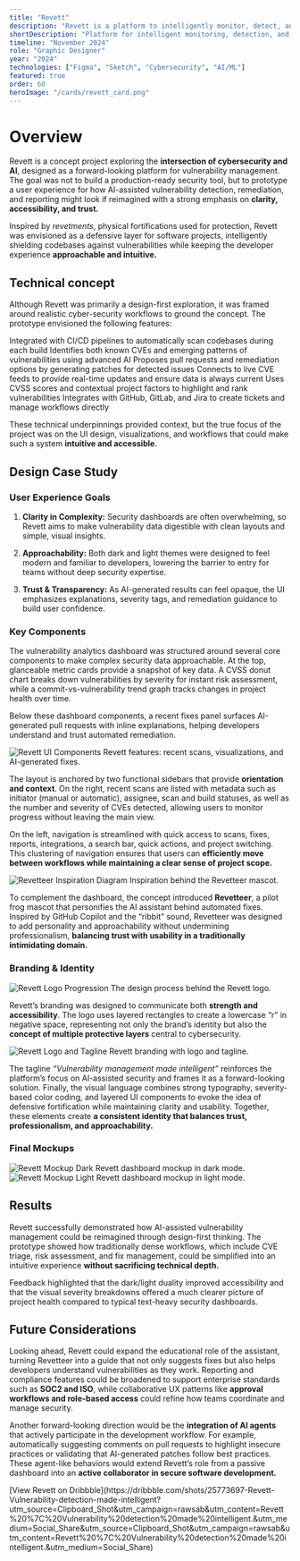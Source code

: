 ```yaml
---
title: "Revett"
description: "Revett is a platform to intelligently monitor, detect, and resolve exploitable vulnerabilities and exposures within a codebase with the help of automated cybersecurity analysis techniques and cutting-edge artificial intelligence."
shortDescription: "Platform for intelligent monitoring, detection, and resolution of codebase vulnerabilities using artificial intelligence."
timeline: "November 2024"
role: "Graphic Designer"
year: "2024"
technologies: ["Figma", "Sketch", "Cybersecurity", "AI/ML"]
featured: true
order: 60
heroImage: "/cards/revett_card.png"
---
```


# Overview

Revett is a concept project exploring the **intersection of cybersecurity and AI**, designed as a forward-looking platform for vulnerability management. The goal was not to build a production-ready security tool, but to prototype a user experience for how AI-assisted vulnerability detection, remediation, and reporting might look if reimagined with a strong emphasis on **clarity, accessibility, and trust.**

Inspired by _revetments_, physical fortifications used for protection, Revett was envisioned as a defensive layer for software projects, intelligently shielding codebases against vulnerabilities while keeping the developer experience **approachable and intuitive.**


## Technical concept

Although Revett was primarily a design-first exploration, it was framed around realistic cyber-security workflows to ground the concept. The prototype envisioned the following features:

<FeatureGrid>
  <FeatureCard icon="RefreshCcw" title="Continuous Code Scanning">
    Integrated with CI/CD pipelines to automatically scan codebases during each build
  </FeatureCard>
  <FeatureCard icon="Brain" title="AI-Powered Detection">
    Identifies both known CVEs and emerging patterns of vulnerabilities using advanced AI
  </FeatureCard>
  <FeatureCard icon="Wrench" title="Automated Fix Generation">
    Proposes pull requests and remediation options by generating patches for detected issues
  </FeatureCard>
  <FeatureCard icon="Database" title="CVE Database Integration">
    Connects to live CVE feeds to provide real-time updates and ensure data is always current
  </FeatureCard>
  <FeatureCard icon="AlertTriangle" title="Risk Assessment & Prioritization">
    Uses CVSS scores and contextual project factors to highlight and rank vulnerabilities
  </FeatureCard>
  <FeatureCard icon="GitBranch" title="Seamless DevOps Integration">
    Integrates with GitHub, GitLab, and Jira to create tickets and manage workflows directly
  </FeatureCard>
</FeatureGrid>

These technical underpinnings provided context, but the true focus of the project was on the UI design, visualizations, and workflows that could make such a system **intuitive and accessible.**

## Design Case Study

### User Experience Goals

1. **Clarity in Complexity:** Security dashboards are often overwhelming, so Revett aims to make vulnerability data digestible with clean layouts and simple, visual insights.

2. **Approachability:** Both dark and light themes were designed to feel modern and familiar to developers, lowering the barrier to entry for teams without deep security expertise.

3. **Trust & Transparency:** As AI-generated results can feel opaque, the UI emphasizes explanations, severity tags, and remediation guidance to build user confidence.

### Key Components

The vulnerability analytics dashboard was structured around several core components to make complex security data approachable. At the top, glanceable metric cards provide a snapshot of key data. A CVSS donut chart breaks down vulnerabilities by severity for instant risk assessment, while a commit-vs-vulnerability trend graph tracks changes in project health over time. 

Below these dashboard components, a recent fixes panel surfaces AI-generated pull requests with inline explanations, helping developers understand and trust automated remediation.


<div className="my-8">
  <img 
    src="/case-studies/revett/RevettComponents.png" 
    alt="Revett UI Components"
    className="w-full mb-6"
    draggable="false"
  />
  <span className="text-center text-sm text-[var(--foreground)]/50">
    Revett features: recent scans, visualizations, and AI-generated fixes.
  </span>
</div>


The layout is anchored by two functional sidebars that provide **orientation and context**. On the right, recent scans are listed with metadata such as initiator (manual or automatic), assignee, scan and build statuses, as well as the number and severity of CVEs detected, allowing users to monitor progress without leaving the main view. 

On the left, navigation is streamlined with quick access to scans, fixes, reports, integrations, a search bar, quick actions, and project switching. This clustering of navigation ensures that users can **efficiently move between workflows while maintaining a clear sense of project scope.**

<div className="my-8">
  <img 
    src="/case-studies/revett/RevetteerDiagram.png" 
    alt="Revetteer Inspiration Diagram"
    className="w-full mb-6"
    draggable="false"
  />
  <span className="text-center text-sm text-[var(--foreground)]/50">
    Inspiration behind the Revetteer mascot.
  </span>
</div>

To complement the dashboard, the concept introduced **Revetteer**, a pilot frog mascot that personifies the AI assistant behind automated fixes. Inspired by GitHub Copilot and the “ribbit” sound, Revetteer was designed to add personality and approachability without undermining professionalism, **balancing trust with usability in a traditionally intimidating domain.**

### Branding & Identity

<div className="my-8">
  <img 
    src="/case-studies/revett/RevettLogos.png" 
    alt="Revett Logo Progression"
    className="w-full mb-6"
    draggable="false"
  />
  <span className="text-center text-sm text-[var(--foreground)]/50">
    The design process behind the Revett logo.
  </span>
</div>

Revett’s branding was designed to communicate both **strength and accessibility**. The logo uses layered rectangles to create a lowercase “r” in negative space, representing not only the brand’s identity but also the **concept of multiple protective layers** central to cybersecurity. 

<div className="my-8">
  <img 
    src="/case-studies/revett/RevettTagline.png" 
    alt="Revett Logo and Tagline"
    className="w-full mb-6 rounded-lg"
    draggable="false"
  />
  <span className="text-center text-sm text-[var(--foreground)]/50">
    Revett branding with logo and tagline.
  </span>
</div>

The tagline _“Vulnerability management made intelligent”_ reinforces the platform’s focus on AI-assisted security and frames it as a forward-looking solution. Finally, the visual language combines strong typography, severity-based color coding, and layered UI components to evoke the idea of defensive fortification while maintaining clarity and usability. Together, these elements create **a consistent identity that balances trust, professionalism, and approachability.**

### Final Mockups

<div className="my-8">
  <img 
    src="/case-studies/revett/MockupDark.png" 
    alt="Revett Mockup Dark"
    className="w-full mb-6 rounded-lg"
    draggable="false"
  />
  <span className="text-center text-sm text-[var(--foreground)]/50">
    Revett dashboard mockup in dark mode.
  </span>
</div>

<div className="my-8">
  <img 
    src="/case-studies/revett/MockupLight.png" 
    alt="Revett Mockup Light"
    className="w-full mb-6 rounded-lg"
    draggable="false"
  />
  <span className="text-center text-sm text-[var(--foreground)]/50">
    Revett dashboard mockup in light mode.
  </span>
</div>

## Results

Revett successfully demonstrated how AI-assisted vulnerability management could be reimagined through design-first thinking. The prototype showed how traditionally dense workflows, which include CVE triage, risk assessment, and fix management, could be simplified into an intuitive experience **without sacrificing technical depth.**

Feedback highlighted that the dark/light duality improved accessibility and that the visual severity breakdowns offered a much clearer picture of project health compared to typical text-heavy security dashboards.

## Future Considerations

Looking ahead, Revett could expand the educational role of the assistant, turning Revetteer into a guide that not only suggests fixes but also helps developers understand vulnerabilities as they work. Reporting and compliance features could be broadened to support enterprise standards such as **SOC2 and ISO**, while collaborative UX patterns like **approval workflows and role-based access** could refine how teams coordinate and manage security. 

Another forward-looking direction would be the **integration of AI agents** that actively participate in the development workflow. For example, automatically suggesting comments on pull requests to highlight insecure practices or validating that AI-generated patches follow best practices. These agent-like behaviors would extend Revett’s role from a passive dashboard into an **active collaborator in secure software development.**

<div className="mt-8">
  <span className="text-center text-md text-[var(--foreground)]/50">
    [View Revett on Dribbble](https://dribbble.com/shots/25773697-Revett-Vulnerability-detection-made-intelligent?utm_source=Clipboard_Shot&utm_campaign=rawsab&utm_content=Revett%20%7C%20Vulnerability%20detection%20made%20intelligent.&utm_medium=Social_Share&utm_source=Clipboard_Shot&utm_campaign=rawsab&utm_content=Revett%20%7C%20Vulnerability%20detection%20made%20intelligent.&utm_medium=Social_Share)
  </span>
</div>